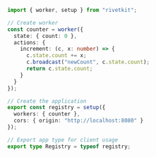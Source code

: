 ```typescript src/app.ts
import { worker, setup } from "rivetkit";

// Create worker
const counter = worker({
  state: { count: 0 },
  actions: {
    increment: (c, x: number) => {
      c.state.count += x;
      c.broadcast("newCount", c.state.count);
      return c.state.count;
    }
  }
});

// Create the application
export const registry = setup({
  workers: { counter },
  cors: { origin: "http://localhost:8080" }
});

// Export app type for client usage
export type Registry = typeof registry;
```


